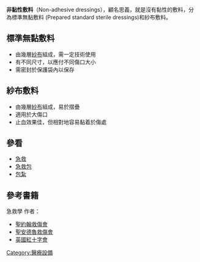 '''非黏性敷料'''（Non-adhesive dressings），顧名思義，就是沒有黏性的敷料，分為標準無黏敷料 (Prepared standard sterile dressings)和紗布敷料。

==標準無黏敷料==
*由幾層[[紗布|紗布]]組成，需一定技術使用
*有不同尺寸，以應付不同傷口大小
*需密封於保護袋內以保存

==紗布敷料==
*由幾層[[紗布|紗布]]組成，易於摺疊
*適用於大傷口
*止血效果佳，但相對地容易黏着於傷處

==參看==
*[[急救|急救]]
*[[急救包|急救包]]
*[[包紮|包紮]]

==參考書籍==
急救學    作者：
* [https://web.archive.org/web/20111211181008/http://www.stjohn.org.hk/b5/index.shtml 聖約翰救傷會]
* [https://web.archive.org/web/20110208140504/http://www.firstaid.org.uk/Home.htm 聖安德魯救傷會]
* [http://www.redcross.org.uk/ 英國紅十字會] {{Wayback|url=http://www.redcross.org.uk/ |date=20110504091419 }}

{{msg:急救用品}}
[[Category:醫療設備|Category:醫療設備]]
{{小條目}}